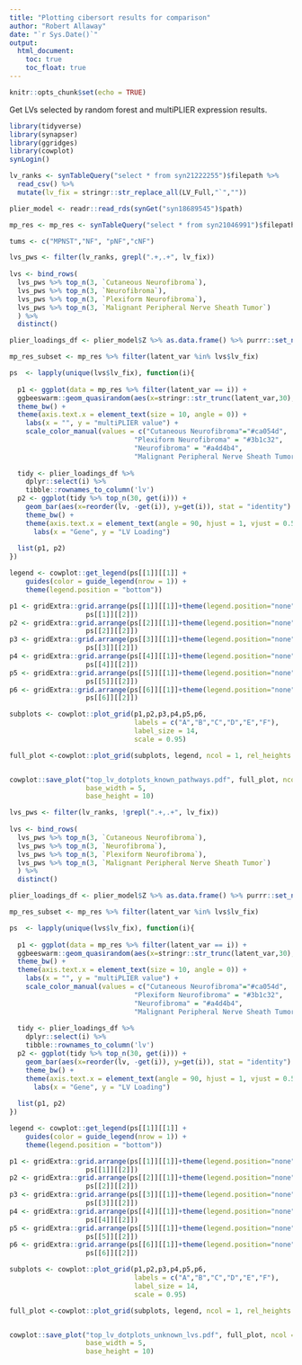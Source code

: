```yaml
---
title: "Plotting cibersort results for comparison"
author: "Robert Allaway"
date: "`r Sys.Date()`"
output: 
  html_document:
    toc: true
    toc_float: true
---
```



```r
knitr::opts_chunk$set(echo = TRUE)
```

Get LVs selected by random forest and multiPLIER expression results. 

```r
library(tidyverse)
library(synapser)
library(ggridges)
library(cowplot)
synLogin()

lv_ranks <- synTableQuery("select * from syn21222255")$filepath %>% 
  read_csv() %>% 
  mutate(lv_fix = stringr::str_replace_all(LV_Full,"`",""))

plier_model <- readr::read_rds(synGet("syn18689545")$path)

mp_res <- mp_res <- synTableQuery("select * from syn21046991")$filepath %>% read_csv() %>% filter(!is.na(tumorType))

tums <- c("MPNST","NF", "pNF","cNF")
```

```r

lvs_pws <- filter(lv_ranks, grepl(".+,.+", lv_fix))
  
lvs <- bind_rows(
  lvs_pws %>% top_n(3, `Cutaneous Neurofibroma`),
  lvs_pws %>% top_n(3, `Neurofibroma`),
  lvs_pws %>% top_n(3, `Plexiform Neurofibroma`),
  lvs_pws %>% top_n(3, `Malignant Peripheral Nerve Sheath Tumor`)
  ) %>% 
  distinct()

plier_loadings_df <- plier_model$Z %>% as.data.frame() %>% purrr::set_names(rownames(plier_model$B))

mp_res_subset <- mp_res %>% filter(latent_var %in% lvs$lv_fix)

ps  <- lapply(unique(lvs$lv_fix), function(i){
  
  p1 <- ggplot(data = mp_res %>% filter(latent_var == i)) +
  ggbeeswarm::geom_quasirandom(aes(x=stringr::str_trunc(latent_var,30), y = value , color = tumorType, group = tumorType), dodge.width = 0.75) +
  theme_bw() +
  theme(axis.text.x = element_text(size = 10, angle = 0)) +
    labs(x = "", y = "multiPLIER value") +
    scale_color_manual(values = c("Cutaneous Neurofibroma"="#ca054d", 
                               "Plexiform Neurofibroma" = "#3b1c32",
                               "Neurofibroma" = "#a4d4b4",
                               "Malignant Peripheral Nerve Sheath Tumor" = "#ffcf9c"))
  
  tidy <- plier_loadings_df %>%
    dplyr::select(i) %>% 
    tibble::rownames_to_column('lv')
  p2 <- ggplot(tidy %>% top_n(30, get(i))) +
    geom_bar(aes(x=reorder(lv, -get(i)), y=get(i)), stat = "identity") +
    theme_bw() +
    theme(axis.text.x = element_text(angle = 90, hjust = 1, vjust = 0.5, size =6 )) +
      labs(x = "Gene", y = "LV Loading")
  
  list(p1, p2)
})

legend <- cowplot::get_legend(ps[[1]][[1]] + 
    guides(color = guide_legend(nrow = 1)) +
    theme(legend.position = "bottom"))

p1 <- gridExtra::grid.arrange(ps[[1]][[1]]+theme(legend.position="none"),
                   ps[[1]][[2]])
p2 <- gridExtra::grid.arrange(ps[[2]][[1]]+theme(legend.position="none"),
                   ps[[2]][[2]])
p3 <- gridExtra::grid.arrange(ps[[3]][[1]]+theme(legend.position="none"),
                   ps[[3]][[2]])
p4 <- gridExtra::grid.arrange(ps[[4]][[1]]+theme(legend.position="none"),
                   ps[[4]][[2]])
p5 <- gridExtra::grid.arrange(ps[[5]][[1]]+theme(legend.position="none"),
                   ps[[5]][[2]])
p6 <- gridExtra::grid.arrange(ps[[6]][[1]]+theme(legend.position="none"),
                   ps[[6]][[2]])

subplots <- cowplot::plot_grid(p1,p2,p3,p4,p5,p6, 
                               labels = c("A","B","C","D","E","F"), 
                               label_size = 14, 
                               scale = 0.95)

full_plot <-cowplot::plot_grid(subplots, legend, ncol = 1, rel_heights = c(1, .1))


cowplot::save_plot("top_lv_dotplots_known_pathways.pdf", full_plot, ncol = 2,
                   base_width = 5,
                   base_height = 10)

```


```r

lvs_pws <- filter(lv_ranks, !grepl(".+,.+", lv_fix))
  
lvs <- bind_rows(
  lvs_pws %>% top_n(3, `Cutaneous Neurofibroma`),
  lvs_pws %>% top_n(3, `Neurofibroma`),
  lvs_pws %>% top_n(3, `Plexiform Neurofibroma`),
  lvs_pws %>% top_n(3, `Malignant Peripheral Nerve Sheath Tumor`)
  ) %>% 
  distinct()

plier_loadings_df <- plier_model$Z %>% as.data.frame() %>% purrr::set_names(rownames(plier_model$B))

mp_res_subset <- mp_res %>% filter(latent_var %in% lvs$lv_fix)

ps  <- lapply(unique(lvs$lv_fix), function(i){
  
  p1 <- ggplot(data = mp_res %>% filter(latent_var == i)) +
  ggbeeswarm::geom_quasirandom(aes(x=stringr::str_trunc(latent_var,30), y = value , color = tumorType, group = tumorType), dodge.width = 0.75) +
  theme_bw() +
  theme(axis.text.x = element_text(size = 10, angle = 0)) +
    labs(x = "", y = "multiPLIER value") +
    scale_color_manual(values = c("Cutaneous Neurofibroma"="#ca054d", 
                               "Plexiform Neurofibroma" = "#3b1c32",
                               "Neurofibroma" = "#a4d4b4",
                               "Malignant Peripheral Nerve Sheath Tumor" = "#ffcf9c"))
  
  tidy <- plier_loadings_df %>%
    dplyr::select(i) %>% 
    tibble::rownames_to_column('lv')
  p2 <- ggplot(tidy %>% top_n(30, get(i))) +
    geom_bar(aes(x=reorder(lv, -get(i)), y=get(i)), stat = "identity") +
    theme_bw() +
    theme(axis.text.x = element_text(angle = 90, hjust = 1, vjust = 0.5, size =6 )) +
      labs(x = "Gene", y = "LV Loading")
  
  list(p1, p2)
})

legend <- cowplot::get_legend(ps[[1]][[1]] + 
    guides(color = guide_legend(nrow = 1)) +
    theme(legend.position = "bottom"))

p1 <- gridExtra::grid.arrange(ps[[1]][[1]]+theme(legend.position="none"),
                   ps[[1]][[2]])
p2 <- gridExtra::grid.arrange(ps[[2]][[1]]+theme(legend.position="none"),
                   ps[[2]][[2]])
p3 <- gridExtra::grid.arrange(ps[[3]][[1]]+theme(legend.position="none"),
                   ps[[3]][[2]])
p4 <- gridExtra::grid.arrange(ps[[4]][[1]]+theme(legend.position="none"),
                   ps[[4]][[2]])
p5 <- gridExtra::grid.arrange(ps[[5]][[1]]+theme(legend.position="none"),
                   ps[[5]][[2]])
p6 <- gridExtra::grid.arrange(ps[[6]][[1]]+theme(legend.position="none"),
                   ps[[6]][[2]])

subplots <- cowplot::plot_grid(p1,p2,p3,p4,p5,p6, 
                               labels = c("A","B","C","D","E","F"), 
                               label_size = 14, 
                               scale = 0.95)

full_plot <-cowplot::plot_grid(subplots, legend, ncol = 1, rel_heights = c(1, .1))


cowplot::save_plot("top_lv_dotplots_unknown_lvs.pdf", full_plot, ncol = 2,
                   base_width = 5,
                   base_height = 10)

```